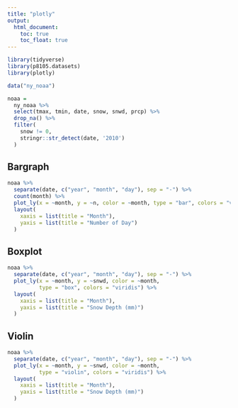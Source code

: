 ```yaml
---
title: "plotly"
output: 
  html_document:
    toc: true
    toc_float: true
---
```


```r
library(tidyverse)
library(p8105.datasets)
library(plotly)
```

```r
data("ny_noaa")

noaa = 
  ny_noaa %>% 
  select(tmax, tmin, date, snow, snwd, prcp) %>% 
  drop_na() %>% 
  filter(
    snow != 0,
    stringr::str_detect(date, '2010')
  )
```


## Bargraph
```r
noaa %>% 
  separate(date, c("year", "month", "day"), sep = "-") %>% 
  count(month) %>% 
  plot_ly(x = ~month, y = ~n, color = ~month, type = "bar", colors = "viridis") %>% 
  layout(
    xaxis = list(title = "Month"),
    yaxis = list(title = "Number of Day")
  )
```

## Boxplot

```r
noaa %>% 
  separate(date, c("year", "month", "day"), sep = "-") %>% 
  plot_ly(x = ~month, y = ~snwd, color = ~month,
          type = "box", colors = "viridis") %>% 
  layout(
    xaxis = list(title = "Month"),
    yaxis = list(title = "Snow Depth (mm)")
  )
```

## Violin 

```r
noaa %>% 
  separate(date, c("year", "month", "day"), sep = "-") %>% 
  plot_ly(x = ~month, y = ~snwd, color = ~month,
          type = "violin", colors = "viridis") %>% 
  layout(
    xaxis = list(title = "Month"),
    yaxis = list(title = "Snow Depth (mm)")
  )
```
